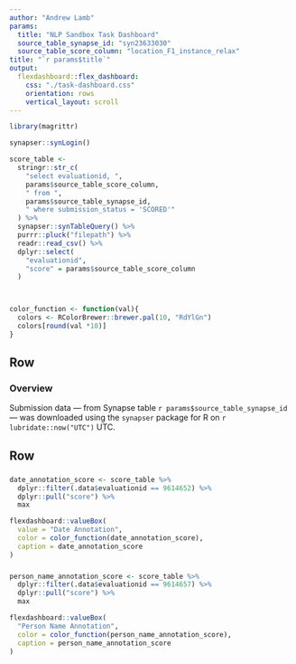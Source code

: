 ```yaml
---
author: "Andrew Lamb"
params:
  title: "NLP Sandbox Task Dashboard"
  source_table_synapse_id: "syn23633030"
  source_table_score_column: "location_F1_instance_relax"
title: "`r params$title`"
output:
  flexdashboard::flex_dashboard:
    css: "./task-dashboard.css"
    orientation: rows
    vertical_layout: scroll
---
```


```r
library(magrittr)
```


```r
synapser::synLogin()

score_table <-
  stringr::str_c(
    "select evaluationid, ",
    params$source_table_score_column,
    " from ", 
    params$source_table_synapse_id, 
    " where submission_status = 'SCORED'"
  ) %>%
  synapser::synTableQuery() %>%
  purrr::pluck("filepath") %>%
  readr::read_csv() %>%
  dplyr::select(
    "evaluationid",
    "score" = params$source_table_score_column
  ) 



color_function <- function(val){
  colors <- RColorBrewer::brewer.pal(10, "RdYlGn")
  colors[round(val *10)]
} 

```


Row {data-height=75}
-----------------------------------------------------------------------

### **Overview**

Submission data — from Synapse table `r params$source_table_synapse_id` — was downloaded using the `synapser` package for R on `r lubridate::now("UTC")` UTC. 



Row
-----------------------------------------------------------------------

###

```r
date_annotation_score <- score_table %>% 
  dplyr::filter(.data$evaluationid == 9614652) %>% 
  dplyr::pull("score") %>% 
  max

flexdashboard::valueBox(
  value = "Date Annotation",
  color = color_function(date_annotation_score),
  caption = date_annotation_score
)
```

### 

```r
person_name_annotation_score <- score_table %>% 
  dplyr::filter(.data$evaluationid == 9614657) %>% 
  dplyr::pull("score") %>% 
  max

flexdashboard::valueBox(
  "Person Name Annotation",
  color = color_function(person_name_annotation_score),
  caption = person_name_annotation_score
)
```

